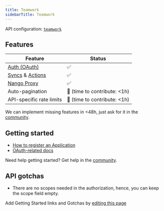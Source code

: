 ```yaml
---
title: Teamwork
sidebarTitle: Teamwork
---
```


API configuration: [`teamwork`](https://nango.dev/providers.yaml)

## Features

| Feature                                                                          | Status                          |
| -------------------------------------------------------------------------------- | ------------------------------- |
| [Auth (OAuth)](/guides/oauth)                                                      | ✅                              |
| [Syncs](/guides/sync) & [Actions](/guides/action)                                                              | ✅                              |
| [Nango Proxy](/guides/proxy)                          | ✅   |
| Auto-pagination                     | 🚫 (time to contribute: &lt;1h) |
| API-specific rate limits | 🚫 (time to contribute: &lt;1h) |

<Tip>We can implement missing features in &lt;48h, just ask for it in the [community](https://nango.dev/slack).</Tip>

## Getting started

-   [How to register an Application](https://developer.teamwork.com/guides/developer-portal)
-   [OAuth-related docs](https://developer.teamwork.com/guides/how-to-authenticate-via-app-login-flow)

<Tip>Need help getting started? Get help in the [community](https://nango.dev/slack).</Tip>

## API gotchas

-   There are no scopes needed in the authorization, hence, you can keep the scope field empty.

<Note>Add Getting Started links and Gotchas by [editing this page](https://github.com/nangohq/nango/tree/master/docs-v2/integrations/all/teamwork.mdx)</Note>
